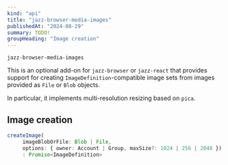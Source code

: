 ```yaml
---
kind: "api"
title: "jazz-browser-media-images"
publishedAt: "2024-08-29"
summary: TODO!
groupHeading: "Image creation"
---
```


``jazz-browser-media-images``

This is an optional add-on for ``jazz-browser`` or ``jazz-react`` that provides support for creating ``ImageDefinition``-compatible image sets from images provided as ``File`` or ``Blob`` objects.

In particular, it implements multi-resolution resizing based on ``pica``.

## Image creation

<File name="createImage">

```typescript
createImage(
     imageBlobOrFile: Blob | File,
     options: { owner: Account | Group, maxSize?: 1024 | 256 | 2048 })
     : Promise<ImageDefinition>
```

</File>